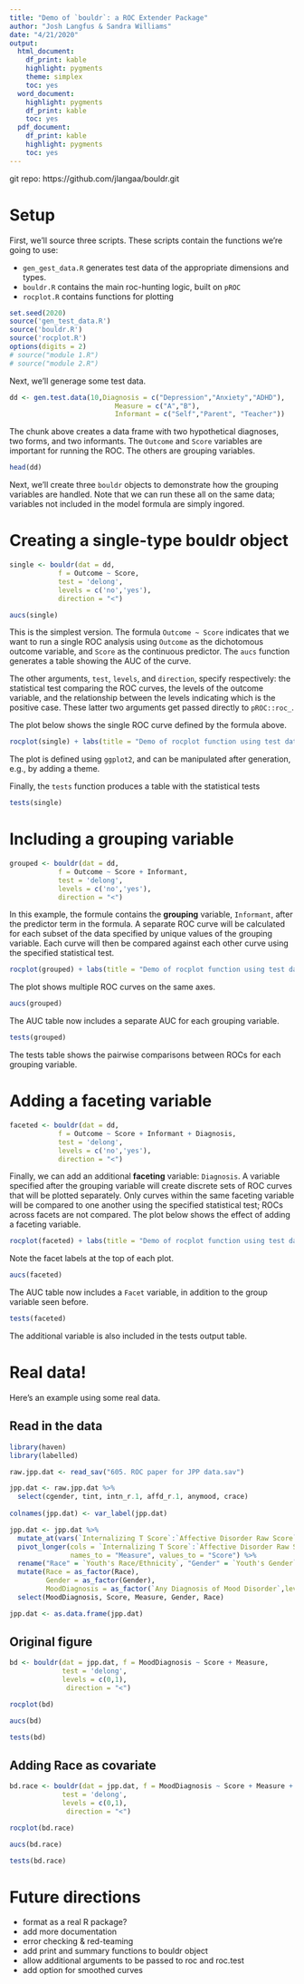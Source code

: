 ```yaml
---
title: "Demo of `bouldr`: a ROC Extender Package"
author: "Josh Langfus & Sandra Williams"
date: "4/21/2020"
output: 
  html_document:
    df_print: kable
    highlight: pygments
    theme: simplex
    toc: yes
  word_document: 
    highlight: pygments
    df_print: kable
    toc: yes
  pdf_document:
    df_print: kable
    highlight: pygments
    toc: yes
---
```

git repo: https://github.com/jlangaa/bouldr.git

# Setup

First, we'll source three scripts. These scripts contain the functions we're going to use:

* `gen_gest_data.R` generates test data of the appropriate dimensions and types.
* `bouldr.R` contains the main roc-hunting logic, built on `pROC`
* `rocplot.R` contains functions for plotting

```r
set.seed(2020)
source('gen_test_data.R')
source('bouldr.R')
source('rocplot.R')
options(digits = 2)
# source("module 1.R")
# source("module 2.R")

```

Next, we'll generage some test data. 

```r
dd <- gen.test.data(10,Diagnosis = c("Depression","Anxiety","ADHD"),
                          Measure = c("A","B"),
                          Informant = c("Self","Parent", "Teacher"))

```

The chunk above creates a data frame with two hypothetical diagnoses, two forms, and two informants. The `Outcome` and `Score` variables are important for running the ROC. The others are grouping variables.

```r
head(dd)
```


Next, we'll create three `bouldr` objects to demonstrate how the grouping variables are handled. Note that we can run these all on the same data; variables not included in the model formula are simply ingored.

# Creating a single-type bouldr object

```r
single <- bouldr(dat = dd,
            f = Outcome ~ Score,
            test = 'delong',
            levels = c('no','yes'),
            direction = "<")

aucs(single)
```

This is the simplest version. The formula `Outcome ~ Score` indicates that we want to run a single ROC analysis using `Outcome` as the dichotomous outcome variable, and `Score` as the continuous predictor. The `aucs` function generates a table showing the AUC of the curve.

The other arguments, `test`, `levels`, and `direction`, specify respectively: the statistical test comparing the ROC curves, the levels of the outcome variable, and the relationship between the levels indicating which is the positive case. These latter two arguments get passed directly to `pROC::roc_`.

The plot below shows the single ROC curve defined by the formula above.

```r
rocplot(single) + labs(title = "Demo of rocplot function using test data")
```

The plot is defined using `ggplot2`, and can be manipulated after generation, e.g., by adding a theme.

Finally, the `tests` function produces a table with the statistical tests

```r
tests(single)
```

# Including a grouping variable

```r
grouped <- bouldr(dat = dd,
            f = Outcome ~ Score + Informant,
            test = 'delong',
            levels = c('no','yes'),
            direction = "<")
```

In this example, the formule contains the **grouping** variable, `Informant`, after the predictor term in the formula. A separate ROC curve will be calculated for each subset of the data specified by unique values of the grouping variable. Each curve will then be compared against each other curve using the specified statistical test.

```r
rocplot(grouped) + labs(title = "Demo of rocplot function using test data")
```

The plot shows multiple ROC curves on the same axes.

```r
aucs(grouped)
```

The AUC table now includes a separate AUC for each grouping variable.

```r
tests(grouped)
```

The tests table shows the pairwise comparisons between ROCs for each grouping variable.

# Adding a faceting variable

```r
faceted <- bouldr(dat = dd,
            f = Outcome ~ Score + Informant + Diagnosis,
            test = 'delong',
            levels = c('no','yes'),
            direction = "<")
```

Finally, we can add an additional **faceting** variable: `Diagnosis`. A variable specified after the grouping variable will create discrete sets of ROC curves that will be plotted separately. Only curves within the same faceting variable will be compared to one another using the specified statistical test; ROCs across facets are not compared. The plot below shows the effect of adding a faceting variable.


```r
rocplot(faceted) + labs(title = "Demo of rocplot function using test data")
```

Note the facet labels at the top of each plot.

```r
aucs(faceted)
```

The AUC table now includes a `Facet` variable, in addition to the group variable seen before.

```r
tests(faceted)
```

The additional variable is also included in the tests output table.

# Real data!

Here's an example using some real data.

## Read in the data
```r
library(haven)
library(labelled)

raw.jpp.dat <- read_sav("605. ROC paper for JPP data.sav")

jpp.dat <- raw.jpp.dat %>%
  select(cgender, tint, intn_r.1, affd_r.1, anymood, crace)
  
colnames(jpp.dat) <- var_label(jpp.dat)

jpp.dat <- jpp.dat %>%
  mutate_at(vars(`Internalizing T Score`:`Affective Disorder Raw Score`),as.numeric) %>%
  pivot_longer(cols = `Internalizing T Score`:`Affective Disorder Raw Score`,
               names_to = "Measure", values_to = "Score") %>%
  rename("Race" = `Youth's Race/Ethnicity`, "Gender" = `Youth's Gender`) %>%
  mutate(Race = as_factor(Race),
         Gender = as_factor(Gender),
         MoodDiagnosis = as_factor(`Any Diagnosis of Mood Disorder`,levels = "values")) %>%
  select(MoodDiagnosis, Score, Measure, Gender, Race)

jpp.dat <- as.data.frame(jpp.dat)
```

## Original figure

```r
bd <- bouldr(dat = jpp.dat, f = MoodDiagnosis ~ Score + Measure,
             test = 'delong',
             levels = c(0,1),
              direction = "<")
```


```r
rocplot(bd)
```

```r
aucs(bd)
```

```r
tests(bd)
```


## Adding Race as covariate

```r
bd.race <- bouldr(dat = jpp.dat, f = MoodDiagnosis ~ Score + Measure + Race,
             test = 'delong',
             levels = c(0,1),
              direction = "<")
```


```r
rocplot(bd.race)
```

```r
aucs(bd.race)
```

```r
tests(bd.race)
```

# Future directions

*  format as a real R package?
*  add more documentation
*  error checking & red-teaming
*  add print and summary functions to bouldr object
*  allow additional arguments to be passed to roc and roc.test
*  add option for smoothed curves
